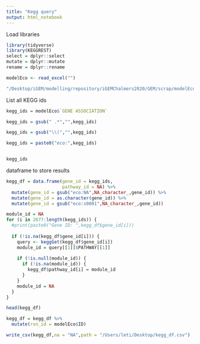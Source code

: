 ```yaml
---
title: "Kegg query"
output: html_notebook
---
```

 
Load libraries
```r
library(tidyverse)
library(KEGGREST)
select = dplyr::select
mutate = dplyr::mutate
rename = dplyr::rename
```

```r
modelEco <- read_excel("")

"/Desktop/iGEM/modelling/repository/iGEMChalmers2020/GEM/scrap/modelEco.xlsx"

```

 
List all KEGG ids
```r
kegg_ids = modelEco$`GENE ASSOCIATION`

kegg_ids = gsub(" .*","",kegg_ids)

kegg_ids = gsub("\\(","",kegg_ids)

kegg_ids = paste0("eco:",kegg_ids)


kegg_ids
```
 
dataframe to store results
```r
kegg_df = data.frame(gene_id = kegg_ids,
                     pathway_id = NA) %>% 
  mutate(gene_id = gsub("eco:NA",NA_character_,gene_id)) %>%
  mutate(gene_id = as.character(gene_id)) %>% 
  mutate(gene_id = gsub("eco:s0001",NA_character_,gene_id))
```
 
```r
module_id = NA
for (i in 2677:length(kegg_ids)) {
  #print(paste0("Gene ID: ",kegg_df$gene_id[i]))
  
  if (!is.na(kegg_df$gene_id[i])) {
    query <- keggGet(kegg_df$gene_id[i])
    module_id = query[[1]]$PATHWAY[[1]]
    
    if (!is.null(module_id)) {
      if (!is.na(module_id)) {
        kegg_df$pathway_id[i] = module_id
      }
    }
    module_id = NA
  }
}

head(kegg_df)

```

```r
kegg_df = kegg_df %>% 
  mutate(rxn_id = modelEco$ID)
```


```r
write_csv(kegg_df,na = "NA",path = "/Users/leti/Desktop/kegg_df.csv")
```




